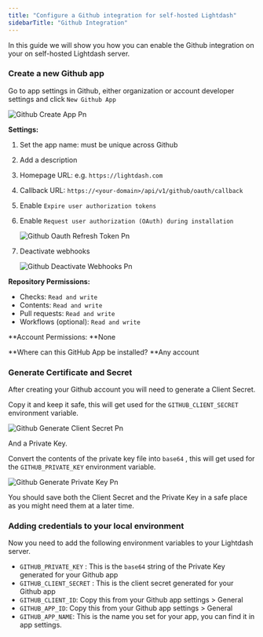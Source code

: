 ```yaml
---
title: "Configure a Github integration for self-hosted Lightdash"
sidebarTitle: "Github Integration"
---
```


In this guide we will show you how you can enable the Github integration on your on self-hosted Lightdash server.

### Create a new Github app

Go to app settings in Github, either organization or account developer settings and click `New Github App`

![Github Create App Pn](/images/github-create-app.png)

**Settings:**

1. Set the app name: must be unique across Github
2. Add a description
3. Homepage URL: e.g. `https://lightdash.com`
4. Callback URL: `https://<your-domain>/api/v1/github/oauth/callback`
5. Enable `Expire user authorization tokens`
6. Enable `Request user authorization (OAuth) during installation`

   ![Github Oauth Refresh Token Pn](/images/github-oauth-refresh-token.png)
7. Deactivate webhooks

   ![Github Deactivate Webhooks Pn](/images/github-deactivate-webhooks.png)

**Repository Permissions:**

- Checks: `Read and write`
- Contents: `Read and write`
- Pull requests: `Read and write`
- Workflows (optional): `Read and write`

\*\*Account Permissions: \*\*None

\*\*Where can this GitHub App be installed? \*\*Any account

### **Generate Certificate and Secret**

After creating your Github account you will need to generate a Client Secret.

Copy it and keep it safe, this will get used for the `GITHUB_CLIENT_SECRET` environment variable.

![Github Generate Client Secret Pn](/images/github-generate-client-secret.png)

And a Private Key.

Convert the contents of the private key file into `base64` , this will get used for the `GITHUB_PRIVATE_KEY` environment variable.

![Github Generate Private Key Pn](/images/github-generate-private-key.png)

<Info>
  You should save both the Client Secret and the Private Key in a safe place as you might need them at a later time.
</Info>

### Adding credentials to your local environment

Now you need to add the following environment variables to your Lightdash server.

- `GITHUB_PRIVATE_KEY` : This is the `base64` string of the Private Key generated for your Github app
- `GITHUB_CLIENT_SECRET` : This is the client secret generated for your Github app
- `GITHUB_CLIENT_ID`: Copy this from your Github app settings \> General
- `GITHUB_APP_ID`: Copy this from your Github app settings \> General
- `GITHUB_APP_NAME`: This is the name you set for your app, you can find it in app settings.